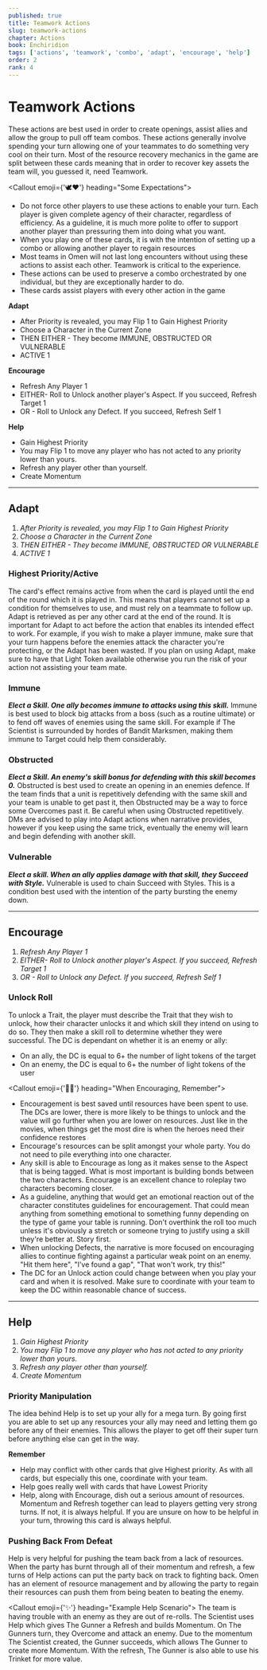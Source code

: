 ```yaml
---
published: true
title: Teamwork Actions
slug: teamwork-actions
chapter: Actions
book: Enchiridion
tags: ['actions', 'teamwork', 'combo', 'adapt', 'encourage', 'help']
order: 2
rank: 4
---
```



# Teamwork Actions

These actions are best used in order to create openings, assist allies and allow the group to pull off team combos. These actions generally involve spending your turn allowing one of your teammates to do something very cool on their turn. Most of the resource recovery mechanics in the game are split between these cards meaning that in order to recover key assets the team will, you guessed it, need Teamwork.

<Callout emoji={'🕊️❤️'} heading="Some Expectations">
    <ul>
        <li>
            Do not force other players to use these actions to enable your turn.
            Each player is given complete agency of their character, regardless
            of efficiency. As a guideline, it is much more polite to offer to
            support another player than pressuring them into doing what you
            want.
        </li>
        <li>
            When you play one of these cards, it is with the intention of
            setting up a combo or allowing another player to regain resources
        </li>
        <li>
            Most teams in Omen will not last long encounters without using these
            actions to assist each other. Teamwork is critical to the
            experience.
        </li>
        <li>
            These actions can be used to preserve a combo orchestrated by one
            individual, but they are exceptionally harder to do.
        </li>
        <li>These cards assist players with every other action in the game</li>
    </ul>
</Callout>

**Adapt**

-   After Priority is revealed, you may Flip 1 to Gain Highest Priority
-   Choose a Character in the Current Zone
-   THEN EITHER - They become IMMUNE, OBSTRUCTED OR VULNERABLE
-   ACTIVE 1

**Encourage**

-   Refresh Any Player 1
-   EITHER- Roll to Unlock another player's Aspect. If you succeed, Refresh Target 1
-   OR - Roll to Unlock any Defect. If you succeed, Refresh Self 1

**Help**

-   Gain Highest Priority
-   You may Flip 1 to move any player who has not acted to any priority lower than yours.
-   Refresh any player other than yourself.
-   Create Momentum

---

## Adapt

1. _After Priority is revealed, you may Flip 1 to Gain Highest Priority_
1. _Choose a Character in the Current Zone_
1. _THEN EITHER - They become IMMUNE, OBSTRUCTED OR VULNERABLE_
1. _ACTIVE 1_

### Highest Priority/Active

The card's effect remains active from when the card is played until the end of the round which it is played in. This means that players cannot set up a condition for themselves to use, and must rely on a teammate to follow up. Adapt is retrieved as per any other card at the end of the round. It is important for Adapt to act before the action that enables its intended effect to work. For example, if you wish to make a player immune, make sure that your turn happens before the enemies attack the character you're protecting, or the Adapt has been wasted. If you plan on using Adapt, make sure to have that Light Token available otherwise you run the risk of your action not assisting your team mate.

### Immune

**_Elect a Skill. One ally becomes immune to attacks using this skill._** Immune is best used to block big attacks from a boss (such as a routine ultimate) or to fend off waves of enemies using the same skill. For example if The Scientist is surrounded by hordes of Bandit Marksmen, making them immune to Target could help them considerably.

### Obstructed

**_Elect a Skill. An enemy's skill bonus for defending with this skill becomes 0._** Obstructed is best used to create an opening in an enemies defence. If the team finds that a unit is repetitively defending with the same skill and your team is unable to get past it, then Obstructed may be a way to force some Overcomes past it. Be careful when using Obstructed repetitively. DMs are advised to play into Adapt actions when narrative provides, however if you keep using the same trick, eventually the enemy will learn and begin defending with another skill.

### Vulnerable

**_Elect a skill. When an ally applies damage with that skill, they Succeed with Style._** Vulnerable is used to chain Succeed with Styles. This is a condition best used with the intention of the party bursting the enemy down.

---

## Encourage

1. _Refresh Any Player 1_
1. _EITHER- Roll to Unlock another player's Aspect. If you succeed, Refresh Target 1_
1. _OR - Roll to Unlock any Defect. If you succeed, Refresh Self 1_

### Unlock Roll

To unlock a Trait, the player must describe the Trait that they wish to unlock, how their character unlocks it and which skill they intend on using to do so. They then make a skill roll to determine whether they were successful. The DC is dependant on whether it is an enemy or ally:

-   On an ally, the DC is equal to 6+ the number of light tokens of the target
-   On an enemy, the DC is equal to 6+ the number of light tokens of the user

<Callout emoji={'🤟🧠'} heading="When Encouraging, Remember">
    <ul>
        <li>
            Encouragement is best saved until resources have been spent to use.
            The DCs are lower, there is more likely to be things to unlock and
            the value will go further when you are lower on resources. Just like
            in the movies, when things get the most dire is when the heroes need
            their confidence restores
        </li>
        <li>
            Encourage's resources can be split amongst your whole party. You do
            not need to pile everything into one character.
        </li>
        <li>
            Any skill is able to Encourage as long as it makes sense to the
            Aspect that is being tagged. What is most important is building
            bonds between the two characters. Encourage is an excellent chance
            to roleplay two characters becoming closer.
        </li>
        <li>
            As a guideline, anything that would get an emotional reaction out of
            the character constitutes guidelines for encouragement. That could
            mean anything from something emotional to something funny depending
            on the type of game your table is running. Don't overthink the roll
            too much unless it's obviously a stretch or someone trying to
            justify using a skill they're better at. Story first.
        </li>
        <li>
            When unlocking Defects, the narrative is more focused on encouraging
            allies to continue fighting against a particular weak point on an
            enemy. "Hit them here", "I've found a gap", "That won't work, try
            this!"
        </li>
        <li>
            The DC for an Unlock action could change between when you play your
            card and when it is resolved. Make sure to coordinate with your team
            to keep the DC within reasonable chance of success.
        </li>
    </ul>
</Callout>

---

## Help

1. _Gain Highest Priority_
1. _You may Flip 1 to move any player who has not acted to any priority lower than yours._
1. _Refresh any player other than yourself._
1. _Create Momentum_

### Priority Manipulation

The idea behind Help is to set up your ally for a mega turn. By going first you are able to set up any resources your ally may need and letting them go before any of their enemies. This allows the player to get off their super turn before anything else can get in the way.

**Remember**

-   Help may conflict with other cards that give Highest priority. As with all cards, but especially this one, coordinate with your team.
-   Help goes really well with cards that have Lowest Priority
-   Help, along with Encourage, dish out a serious amount of resources. Momentum and Refresh together can lead to players getting very strong turns. If not, it is always helpful. If you are unsure on how to be helpful in your turn, throwing this card is always helpful.

### Pushing Back From Defeat

Help is very helpful for pushing the team back from a lack of resources. When the party has burnt through all of their momentum and refresh, a few turns of Help actions can put the party back on track to fighting back. Omen has an element of resource management and by allowing the party to regain their resources can push them from being beaten to beating the enemy.

<Callout emoji={'✨'} heading="Example Help Scenario">
    The team is having trouble with an enemy as they are out of re-rolls. The
    Scientist uses Help which gives The Gunner a Refresh and builds Momentum. On
    The Gunners turn, they Overcome and attack an enemy. Due to the momentum The
    Scientist created, the Gunner succeeds, which allows The Gunner to create
    more Momentum. With the refresh, The Gunner is also able to use his Trinket
    for more value.
</Callout>
